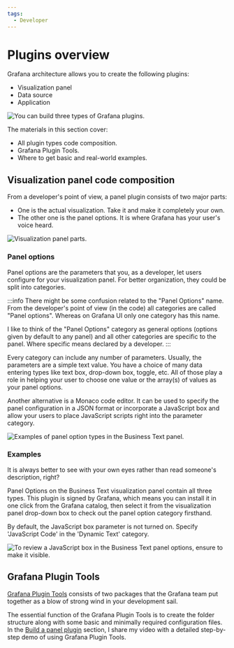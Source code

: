 ```yaml
---
tags:
  - Developer
---
```



# Plugins overview

Grafana architecture allows you to create the following plugins:

- Visualization panel
- Data source
- Application

<Image
  title="You can build three types of Grafana plugins."
  src="/img/grafana/plugin-types.png"
/>

The materials in this section cover:

- All plugin types code composition.
- Grafana Plugin Tools.
- Where to get basic and real-world examples.

## Visualization panel code composition

From a developer's point of view, a panel plugin consists of two major parts:

- One is the actual visualization. Take it and make it completely your own.
- The other one is the panel options. It is where Grafana has your user's voice heard.

<Image
  title="Visualization panel parts."
  src="/img/grafana/details-panel.png"
/>

### Panel options

Panel options are the parameters that you, as a developer, let users configure for your visualization panel. For better organization, they could be split into categories.

:::info
There might be some confusion related to the "Panel Options" name. From the developer's point of view (in the code) all categories are called "Panel options". Whereas on Grafana UI only one category has this name.

I like to think of the "Panel Options" category as general options (options given by default to any panel) and all other categories are specific to the panel. Where specific means declared by a developer.
:::

Every category can include any number of parameters. Usually, the parameters are a simple text value. You have a choice of many data entering types like text box, drop-down box, toggle, etc. All of those play a role in helping your user to choose one value or the array(s) of values as your panel options.

Another alternative is a Monaco code editor. It can be used to specify the panel configuration in a JSON format or incorporate a JavaScript box and allow your users to place JavaScript scripts right into the parameter category.

<Image
  title="Examples of panel option types in the Business Text panel."
  src="/img/grafana/details-dt.png"
/>

### Examples

It is always better to see with your own eyes rather than read someone's description, right?

Panel Options on the Business Text visualization panel contain all three types.
This plugin is signed by Grafana, which means you can install it in one click from the Grafana catalog, then select it from the visualization panel drop-down box to check out the panel option category firsthand.

By default, the JavaScript box parameter is not turned on. Specify 'JavaScript Code' in the 'Dynamic Text' category.

<Image
  title="To review a JavaScript box in the Business Text panel options, ensure to make it visible."
  src="/img/grafana/dynamictext.png"
/>

## Grafana Plugin Tools

[Grafana Plugin Tools](https://grafana.com/developers/plugin-tools) consists of two packages that the Grafana team put together as a blow of strong wind in your development sail.

The essential function of the Grafana Plugin Tools is to create the folder structure along with some basic and minimally required configuration files. In the [Build a panel plugin](../../developer/panel/) section, I share my video with a detailed step-by-step demo of using Grafana Plugin Tools.
